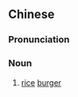 ==Chinese==
{{zh-forms}}

===Pronunciation===
{{zh-pron
|m=mǐbǎobāo
|cat=n
}}

===Noun===
{{zh-noun}}

# [[rice]] [[burger]]